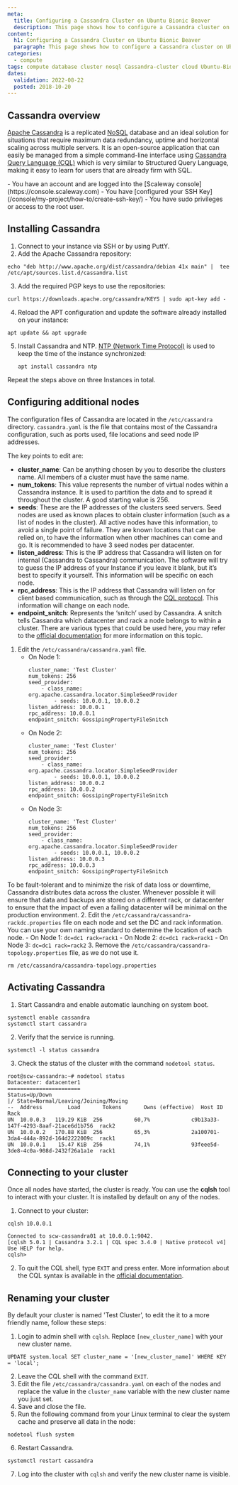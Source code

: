```yaml
---
meta:
  title: Configuring a Cassandra Cluster on Ubuntu Bionic Beaver
  description: This page shows how to configure a Cassandra cluster on Ubuntu Bionic Beaver (18.04)
content:
  h1: Configuring a Cassandra Cluster on Ubuntu Bionic Beaver
  paragraph: This page shows how to configure a Cassandra cluster on Ubuntu Bionic Beaver (18.04)
categories:
  - compute
tags: compute database cluster nosql Cassandra-cluster cloud Ubuntu-Bionic-Beaver
dates:
  validation: 2022-08-22
  posted: 2018-10-20
---
```


## Cassandra overview

[Apache Cassandra](http://cassandra.apache.org/) is a replicated [NoSQL](https://en.wikipedia.org/wiki/NoSQL) database and an ideal solution for situations that require maximum data redundancy, uptime and horizontal scaling across multiple servers. It is an open-source application that can easily be managed from a simple command-line interface using [Cassandra Query Language (CQL)](https://cassandra.apache.org/doc/latest/cql/) which is very similar to Structured Query Language, making it easy to learn for users that are already firm with SQL.

<Message type="requirement">
  - You have an account and are logged into the [Scaleway console](https://console.scaleway.com)
  - You have [configured your SSH Key](/console/my-project/how-to/create-ssh-key/)
  - You have sudo privileges or access to the root user.
</Message>

## Installing Cassandra

1. Connect to your instance via SSH or by using PuttY.
2. Add the Apache Cassandra repository:
  ```
  echo "deb http://www.apache.org/dist/cassandra/debian 41x main" |  tee /etc/apt/sources.list.d/cassandra.list
  ```
3. Add the required PGP keys to use the repositories:
  ```
  curl https://downloads.apache.org/cassandra/KEYS | sudo apt-key add -
  ```
4. Reload the APT configuration and update the software already installed on your instance:
  ```
  apt update && apt upgrade
  ```
5. Install Cassandra and NTP. [NTP (Network Time Protocol)](https://en.wikipedia.org/wiki/Network_Time_Protocol) is used to keep the time of the instance synchronized:
    ```
    apt install cassandra ntp
    ```

Repeat the steps above on three Instances in total.

## Configuring additional nodes

The configuration files of Cassandra are located in the `/etc/cassandra` directory. `cassandra.yaml` is the file that contains most of the Cassandra configuration, such as ports used, file locations and seed node IP addresses.

The key points to edit are:

- **cluster_name**: Can be anything chosen by you to describe the clusters name. All members of a cluster must have the same name.
- **num_tokens**: This value represents the number of virtual nodes within a Cassandra instance. It is used to partition the data and to spread it throughout the cluster. A good starting value is 256.
- **seeds**: These are the IP addresses of the clusters seed servers. Seed nodes are used as known places to obtain cluster information (such as a list of nodes in the cluster). All active nodes have this information, to avoid a single point of failure. They are known locations that can be relied on, to have the information when other machines can come and go. It is recommended to have 3 seed nodes per datacenter.
- **listen_address**: This is the IP address that Cassandra will listen on for internal (Cassandra to Cassandra) communication. The software will try to guess the IP address of your Instance if you leave it blank, but it’s best to specify it yourself. This information will be specific on each node.
- **rpc_address**: This is the IP address that Cassandra will listen on for client based communication, such as through the [CQL protocol](https://git-wip-us.apache.org/repos/asf?p=cassandra.git;a=blob_plain;f=doc/native_protocol_v3.spec). This information will change on each node.
- **endpoint_snitch**: Represents the ‘snitch’ used by Cassandra. A snitch tells Cassandra which datacenter and rack a node belongs to within a cluster. There are various types that could be used here, you may refer to the [official documentation](https://cassandra.apache.org/doc/latest/) for more information on this topic.

1. Edit the `/etc/cassandra/cassandra.yaml` file.
    - On Node 1:
      ```
      cluster_name: 'Test Cluster'
      num_tokens: 256
      seed_provider:
          - class_name: org.apache.cassandra.locator.SimpleSeedProvider
              - seeds: 10.0.0.1, 10.0.0.2
      listen_address: 10.0.0.1
      rpc_address: 10.0.0.1
      endpoint_snitch: GossipingPropertyFileSnitch
      ```
    - On Node 2:
      ```
      cluster_name: 'Test Cluster'
      num_tokens: 256
      seed_provider:
          - class_name: org.apache.cassandra.locator.SimpleSeedProvider
              - seeds: 10.0.0.1, 10.0.0.2
      listen_address: 10.0.0.2
      rpc_address: 10.0.0.2
      endpoint_snitch: GossipingPropertyFileSnitch
      ```
    - On Node 3:
      ```
      cluster_name: 'Test Cluster'
      num_tokens: 256
      seed_provider:
          - class_name: org.apache.cassandra.locator.SimpleSeedProvider
              - seeds: 10.0.0.1, 10.0.0.2
      listen_address: 10.0.0.3
      rpc_address: 10.0.0.3
      endpoint_snitch: GossipingPropertyFileSnitch
      ```

  To be fault-tolerant and to minimize the risk of data loss or downtime, Cassandra distributes data across the cluster. Whenever possible it will ensure that data and backups are stored on a different rack, or datacenter to ensure that the impact of even a failing datacenter will be minimal on the production environment.
2. Edit the `/etc/cassandra/cassandra-rackdc.properties` file on each node and set the DC and rack information. You can use your own naming standard to determine the location of each node.
    - On Node 1:
    ```
    dc=dc1
    rack=rack1
    ```
    - On Node 2:
    ```
    dc=dc1
    rack=rack1
    ```
    - On Node 3:
    ```
    dc=dc1
    rack=rack2
    ```
3. Remove the `/etc/cassandra/cassandra-topology.properties` file, as we do not use it.
  ```
  rm /etc/cassandra/cassandra-topology.properties
  ```

## Activating Cassandra

1. Start Cassandra and enable automatic launching on system boot.
  ```
  systemctl enable cassandra
  systemctl start cassandra
  ```
2. Verify that the service is running.
  ```
  systemctl -l status cassandra
  ```
3. Check the status of the cluster with the command `nodetool status`.
  ```
  root@scw-cassandra:~# nodetool status
  Datacenter: datacenter1
  =======================
  Status=Up/Down
  |/ State=Normal/Leaving/Joining/Moving
  --  Address        Load       Tokens       Owns (effective)  Host ID                               Rack
  UN  10.0.0.3   119.29 KiB  256          60,7%             c9b13a33-147f-4293-8aaf-21ace6d1b756  rack2
  UN  10.0.0.2   170.88 KiB  256          65,3%             2a100701-3da4-444a-892d-164d2222009c  rack1
  UN  10.0.0.1    15.47 KiB  256          74,1%             93feee5d-3de8-4c0a-908d-2432f26a1a1e  rack1
  ```

## Connecting to your cluster

Once all nodes have started, the cluster is ready. You can use the **cqlsh** tool to interact with your cluster. It is installed by default on any of the nodes.

1. Connect to your cluster:
  ```
  cqlsh 10.0.0.1

  Connected to scw-cassandra01 at 10.0.0.1:9042.
  [cqlsh 5.0.1 | Cassandra 3.2.1 | CQL spec 3.4.0 | Native protocol v4]
  Use HELP for help.
  cqlsh>
  ```
2. To quit the CQL shell, type `EXIT` and press enter.
    <Message type="note">
      More information about the CQL syntax is available in the [official documentation](https://cassandra.apache.org/doc/latest/).
    </Message>

## Renaming your cluster

By default your cluster is named 'Test Cluster', to edit the it to a more friendly name, follow these steps:

1. Login to admin shell with `cqlsh`. Replace `[new_cluster_name]` with your new cluster name.
  ```
  UPDATE system.local SET cluster_name = '[new_cluster_name]' WHERE KEY = 'local';
  ```
2. Leave the CQL shell with the command `EXIT`.
3. Edit the file `/etc/cassandra/cassandra.yaml` on each of the nodes and replace the value in the `cluster_name` variable with the new cluster name you just set.
4. Save and close the file.
5. Run the following command from your Linux terminal to clear the system cache and preserve all data in the node:
  ```
  nodetool flush system
  ```
6. Restart Cassandra.
  ```
  systemctl restart cassandra
  ```
7. Log into the cluster with `cqlsh` and verify the new cluster name is visible.
